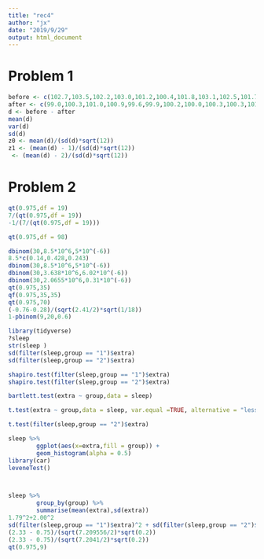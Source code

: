 ```yaml
---
title: "rec4"
author: "jx"
date: "2019/9/29"
output: html_document
---
```


# Problem 1

```r
before <- c(102.7,103.5,102.2,103.0,101.2,100.4,101.8,103.1,102.5,101.7,102.1,101.3)
after <- c(99.0,100.3,101.0,100.9,99.6,99.9,100.2,100.0,100.3,100.3,101.5,100.2)
d <- before - after
mean(d)
var(d)
sd(d)
z0 <- mean(d)/(sd(d)*sqrt(12))
z1 <- (mean(d) - 1)/(sd(d)*sqrt(12))
 <- (mean(d) - 2)/(sd(d)*sqrt(12))
```

# Problem 2
```r
qt(0.975,df = 19)
7/(qt(0.975,df = 19))
-1/(7/(qt(0.975,df = 19)))

qt(0.975,df = 98)
```

```r
dbinom(30,8.5*10^6,5*10^(-6))
8.5*c(0.14,0.428,0.243)
dbinom(30,8.5*10^6,5*10^(-6))
dbinom(30,3.638*10^6,6.02*10^(-6))
dbinom(30,2.0655*10^6,0.31*10^(-6))
qt(0.975,35)
qf(0.975,35,35)
qt(0.975,70)
(-0.76-0.28)/(sqrt(2.41/2)*sqrt(1/18))
1-pbinom(9,20,0.6)
```

```r
library(tidyverse)
?sleep
str(sleep )
sd(filter(sleep,group == "1")$extra)
sd(filter(sleep,group == "2")$extra)     

shapiro.test(filter(sleep,group == "1")$extra)
shapiro.test(filter(sleep,group == "2")$extra)

bartlett.test(extra ~ group,data = sleep)

t.test(extra ~ group,data = sleep, var.equal =TRUE, alternative = "less")

t.test(filter(sleep,group == "2")$extra)

sleep %>%  
        ggplot(aes(x=extra,fill = group)) +
        geom_histogram(alpha = 0.5)
library(car)
leveneTest()



sleep %>% 
        group_by(group) %>% 
        summarise(mean(extra),sd(extra))
1.79^2+2.00^2
sd(filter(sleep,group == "1")$extra)^2 + sd(filter(sleep,group == "2")$extra)^2 
(2.33 - 0.75)/(sqrt(7.209556/2)*sqrt(0.2))
(2.33 - 0.75)/(sqrt(7.2041/2)*sqrt(0.2))
qt(0.975,9)


```

